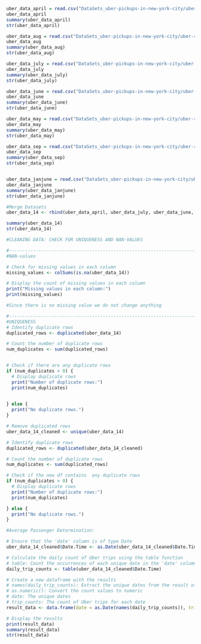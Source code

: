 


```{r}
uber_data_april = read.csv("DataSets_uber-pickups-in-new-york-city/uber-raw-data-apr14.csv")
uber_data_april
summary(uber_data_april)
str(uber_data_april)

uber_data_aug = read.csv("DataSets_uber-pickups-in-new-york-city/uber-raw-data-aug14.csv")
uber_data_aug
summary(uber_data_aug)
str(uber_data_aug)

uber_data_july = read.csv("DataSets_uber-pickups-in-new-york-city/uber-raw-data-jul14.csv")
uber_data_july
summary(uber_data_july)
str(uber_data_july)

uber_data_june = read.csv("DataSets_uber-pickups-in-new-york-city/uber-raw-data-jun14.csv")
uber_data_june
summary(uber_data_june)
str(uber_data_june)

uber_data_may = read.csv("DataSets_uber-pickups-in-new-york-city/uber-raw-data-may14.csv")
uber_data_may
summary(uber_data_may)
str(uber_data_may)

uber_data_sep = read.csv("DataSets_uber-pickups-in-new-york-city/uber-raw-data-sep14.csv")
uber_data_sep
summary(uber_data_sep)
str(uber_data_sep)


uber_data_janjune = read.csv("DataSets_uber-pickups-in-new-york-city/uber-raw-data-janjune-15.csv")
uber_data_janjune
summary(uber_data_janjune)
str(uber_data_janjune)

#Merge Datasets
uber_data_14 <- rbind(uber_data_april, uber_data_july, uber_data_june, uber_data_may, uber_data_sep, uber_data_janjune, uber_data_aug)

summary(uber_data_14)
str(uber_data_14)
```


```{r}
#CLEANING DATA: CHECK FOR UNIQUENESS AND NAN-VALUES

#----------------------------------------------------------------------------------
#NAN-values

# Check for missing values in each column
missing_values <- colSums(is.na(uber_data_14))

# Display the count of missing values in each column
print("Missing values in each column:")
print(missing_values)

#Since there is no missing value we do not change anything

#-----------------------------------------------------------------------------------
#UNIQUENESS
# Identify duplicate rows
duplicated_rows <- duplicated(uber_data_14)

# Count the number of duplicate rows
num_duplicates <- sum(duplicated_rows)


# Check if there are any duplicate rows
if (num_duplicates > 0) {
  # Display duplicate rows
  print("Number of duplicate rows:")
  print(num_duplicates)
  

} else {
  print("No duplicate rows.")
}

# Remove duplicated rows
uber_data_14_cleaned <- unique(uber_data_14)

# Identify duplicate rows
duplicated_rows <- duplicated(uber_data_14_cleaned)

# Count the number of duplicate rows
num_duplicates <- sum(duplicated_rows)

# Check if the new df contains  any duplicate rows
if (num_duplicates > 0) {
  # Display duplicate rows
  print("Number of duplicate rows:")
  print(num_duplicates)

} else {
  print("No duplicate rows.")
}

```


```{r}
#Average Passenger Determination:

# Ensure that the 'date' column is of type Date
uber_data_14_cleaned$Date.Time <- as.Date(uber_data_14_cleaned$Date.Time)

# Calculate the daily count of Uber trips using the table function
# table: Count the occurrences of each unique date in the 'date' column
daily_trip_counts <- table(uber_data_14_cleaned$Date.Time)

# Create a new dataframe with the results
# names(daily_trip_counts): Extract the unique dates from the result of table
# as.numeric(): Convert the count values to numeric
# date: The unique dates
# trip_counts: The count of Uber trips for each date
result_data <- data.frame(date = as.Date(names(daily_trip_counts)), trip_counts = as.numeric(daily_trip_counts))

# Display the results
print(result_data)
summary(result_data)
str(result_data)
```